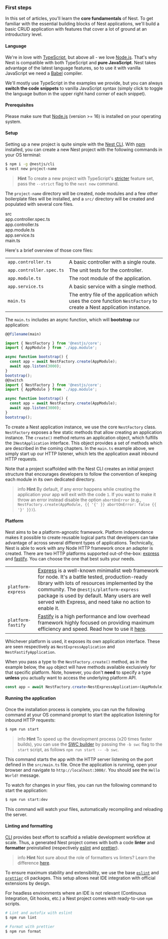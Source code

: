 ### First steps

In this set of articles, you'll learn the **core fundamentals** of Nest. To get familiar with the essential building blocks of Nest applications, we'll build a basic CRUD application with features that cover a lot of ground at an introductory level.

#### Language

We're in love with [TypeScript](https://www.typescriptlang.org/), but above all - we love [Node.js](https://nodejs.org/en/). That's why Nest is compatible with both TypeScript and **pure JavaScript**. Nest takes advantage of the latest language features, so to use it with vanilla JavaScript we need a [Babel](https://babeljs.io/) compiler.

We'll mostly use TypeScript in the examples we provide, but you can always **switch the code snippets** to vanilla JavaScript syntax (simply click to toggle the language button in the upper right hand corner of each snippet).

#### Prerequisites

Please make sure that [Node.js](https://nodejs.org) (version >= 16) is installed on your operating system.

#### Setup

Setting up a new project is quite simple with the [Nest CLI](/cli/overview). With [npm](https://www.npmjs.com/) installed, you can create a new Nest project with the following commands in your OS terminal:

```bash
$ npm i -g @nestjs/cli
$ nest new project-name
```

> **Hint** To create a new project with TypeScript's [stricter](https://www.typescriptlang.org/tsconfig#strict) feature set, pass the `--strict` flag to the `nest new` command.

The `project-name` directory will be created, node modules and a few other boilerplate files will be installed, and a `src/` directory will be created and populated with several core files.

<div class="file-tree">
  <div class="item">src</div>
  <div class="children">
    <div class="item">app.controller.spec.ts</div>
    <div class="item">app.controller.ts</div>
    <div class="item">app.module.ts</div>
    <div class="item">app.service.ts</div>
    <div class="item">main.ts</div>
  </div>
</div>

Here's a brief overview of those core files:

|                          |                                                                                                                     |
| ------------------------ | ------------------------------------------------------------------------------------------------------------------- |
| `app.controller.ts`      | A basic controller with a single route.                                                                             |
| `app.controller.spec.ts` | The unit tests for the controller.                                                                                  |
| `app.module.ts`          | The root module of the application.                                                                                 |
| `app.service.ts`         | A basic service with a single method.                                                                               |
| `main.ts`                | The entry file of the application which uses the core function `NestFactory` to create a Nest application instance. |

The `main.ts` includes an async function, which will **bootstrap** our application:

```typescript
@@filename(main)

import { NestFactory } from '@nestjs/core';
import { AppModule } from './app.module';

async function bootstrap() {
  const app = await NestFactory.create(AppModule);
  await app.listen(3000);
}
bootstrap();
@@switch
import { NestFactory } from '@nestjs/core';
import { AppModule } from './app.module';

async function bootstrap() {
  const app = await NestFactory.create(AppModule);
  await app.listen(3000);
}
bootstrap();
```

To create a Nest application instance, we use the core `NestFactory` class. `NestFactory` exposes a few static methods that allow creating an application instance. The `create()` method returns an application object, which fulfills the `INestApplication` interface. This object provides a set of methods which are described in the coming chapters. In the `main.ts` example above, we simply start up our HTTP listener, which lets the application await inbound HTTP requests.

Note that a project scaffolded with the Nest CLI creates an initial project structure that encourages developers to follow the convention of keeping each module in its own dedicated directory.

> info **Hint** By default, if any error happens while creating the application your app will exit with the code `1`. If you want to make it throw an error instead disable the option `abortOnError` (e.g., `NestFactory.create(AppModule, {{ '{' }} abortOnError: false {{ '}' }})`).

<app-banner-courses></app-banner-courses>

#### Platform

Nest aims to be a platform-agnostic framework. Platform independence makes it possible to create reusable logical parts that developers can take advantage of across several different types of applications. Technically, Nest is able to work with any Node HTTP framework once an adapter is created. There are two HTTP platforms supported out-of-the-box: [express](https://expressjs.com/) and [fastify](https://www.fastify.io). You can choose the one that best suits your needs.

|                    |                                                                                                                                                                                                                                                                                                                                    |
| ------------------ | ---------------------------------------------------------------------------------------------------------------------------------------------------------------------------------------------------------------------------------------------------------------------------------------------------------------------------------- |
| `platform-express` | [Express](https://expressjs.com/) is a well-known minimalist web framework for node. It's a battle tested, production-ready library with lots of resources implemented by the community. The `@nestjs/platform-express` package is used by default. Many users are well served with Express, and need take no action to enable it. |
| `platform-fastify` | [Fastify](https://www.fastify.io/) is a high performance and low overhead framework highly focused on providing maximum efficiency and speed. Read how to use it [here](/techniques/performance).                                                                                                                                  |

Whichever platform is used, it exposes its own application interface. These are seen respectively as `NestExpressApplication` and `NestFastifyApplication`.

When you pass a type to the `NestFactory.create()` method, as in the example below, the `app` object will have methods available exclusively for that specific platform. Note, however, you don't **need** to specify a type **unless** you actually want to access the underlying platform API.

```typescript
const app = await NestFactory.create<NestExpressApplication>(AppModule);
```

#### Running the application

Once the installation process is complete, you can run the following command at your OS command prompt to start the application listening for inbound HTTP requests:

```bash
$ npm run start
```

> info **Hint** To speed up the development process (x20 times faster builds), you can use the [SWC builder](/recipes/swc) by passing the `-b swc` flag to the `start` script, as follows `npm run start -- -b swc`.

This command starts the app with the HTTP server listening on the port defined in the `src/main.ts` file. Once the application is running, open your browser and navigate to `http://localhost:3000/`. You should see the `Hello World!` message.

To watch for changes in your files, you can run the following command to start the application:

```bash
$ npm run start:dev
```

This command will watch your files, automatically recompiling and reloading the server.

#### Linting and formatting

[CLI](/cli/overview) provides best effort to scaffold a reliable development workflow at scale. Thus, a generated Nest project comes with both a code **linter** and **formatter** preinstalled (respectively [eslint](https://eslint.org/) and [prettier](https://prettier.io/)).

> info **Hint** Not sure about the role of formatters vs linters? Learn the difference [here](https://prettier.io/docs/en/comparison.html).

To ensure maximum stability and extensibility, we use the base [`eslint`](https://www.npmjs.com/package/eslint) and [`prettier`](https://www.npmjs.com/package/prettier) cli packages. This setup allows neat IDE integration with official extensions by design.

For headless environments where an IDE is not relevant (Continuous Integration, Git hooks, etc.) a Nest project comes with ready-to-use `npm` scripts.

```bash
# Lint and autofix with eslint
$ npm run lint

# Format with prettier
$ npm run format
```
